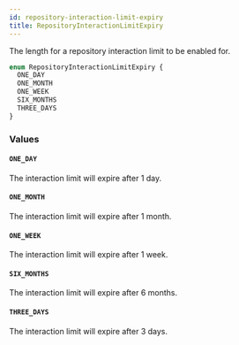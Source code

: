 ```yaml
---
id: repository-interaction-limit-expiry
title: RepositoryInteractionLimitExpiry
---
```


The length for a repository interaction limit to be enabled for.

```graphql
enum RepositoryInteractionLimitExpiry {
  ONE_DAY
  ONE_MONTH
  ONE_WEEK
  SIX_MONTHS
  THREE_DAYS
}
```

### Values

#### `ONE_DAY`

The interaction limit will expire after 1 day.

#### `ONE_MONTH`

The interaction limit will expire after 1 month.

#### `ONE_WEEK`

The interaction limit will expire after 1 week.

#### `SIX_MONTHS`

The interaction limit will expire after 6 months.

#### `THREE_DAYS`

The interaction limit will expire after 3 days.

